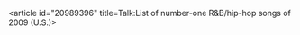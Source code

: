 <article id="20989396" title=Talk:List of number-one R&B/hip-hop songs of 2009 (U.S.)>
	<talkpage id="20989396" title="Talk:List of number-one R&B/hip-hop songs of 2009 (U.S.)">
{{talk header}}
{{WikiProjectBannerShell|1=
{{WikiProject R&amp;B and Soul Music|class=list|importance=low}}
{{WikiProject Songs|class=list}}
{{WikiProject Record Charts|class=list|importance=low}}
}}
	</talkpage>
</article>